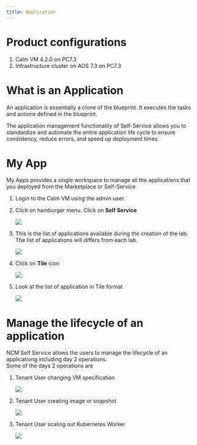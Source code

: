 ```yaml
---
title: Application
---
```


# Product configurations

1.  Calm VM 4.2.0 on PC7.3
2.  Infrastructure cluster on AOS 7.3 on PC7.3

# What is an Application

An application is essentially a clone of the blueprint.  It executes the tasks and actions defined in the blueprint.  

The application management functionality of Self-Service allows you to standardize and automate the entire application life cycle to ensure consistency, reduce errors, and speed up deployment times.

# My App

My Apps provides a single workspace to manage all the applications that you deployed from the Marketplace or Self-Service.

1.  Login to the Calm VM using the admin user.

2.  Click on hamburger menu.  Click on **Self Service**

    ![](images/appswitcher-self-service.png)

3.  This is the list of applications available during the creation of the lab.  The list of applications will
differs from each lab.

    ![](images/MyApp-1.png)

3.  Click on **Tile** icon

    ![](images/MyApp-2.png)

4.  Look at the list of application in Tile format

    ![](images/MyApp-3.png)

# Manage the lifecycle of an application

NCM Self Service allows the users to manage the lifecycle of an applicationg including day 2 operations.  
Some of the days 2 operations are

1.  Tenant User changing VM specification

    ![](images/MyApp-4.png)

2.  Tenant User creating image or snapshot

    ![](images/MyApp-5.png)

3.  Tenant User scaling out Kubernetes Worker 

    ![](images/MyApp-6.png)



